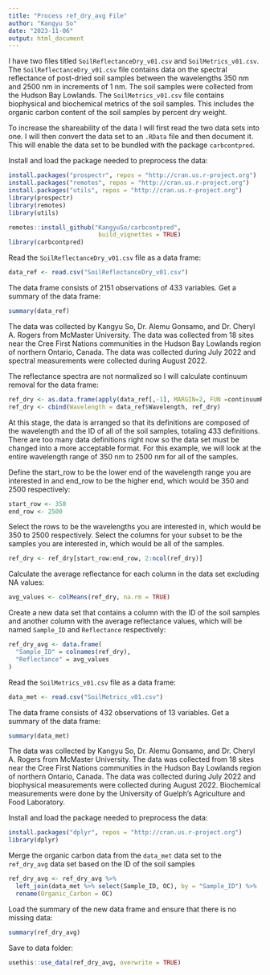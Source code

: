 ```yaml
---
title: "Process ref_dry_avg File"
author: "Kangyu So"
date: "2023-11-06"
output: html_document
---
```


I have two files titled `SoilReflectanceDry_v01.csv` and `SoilMetrics_v01.csv`. The `SoilReflectanceDry_v01.csv` file contains data on the spectral reflectance of post-dried soil samples between the wavelengths 350 nm and 2500 nm in increments of 1 nm. The soil samples were collected from the Hudson Bay Lowlands. The `SoilMetrics_v01.csv` file contains biophysical and biochemical metrics of the soil samples. This includes the organic carbon content of the soil samples by percent dry weight.

To increase the shareability of the data I will first read the two data sets into one. I will then convert the data set to an `.RData` file and then document it. This will enable the data set to be bundled with the package `carbcontpred`.

Install and load the package needed to preprocess the data:
```r
install.packages("prospectr", repos = "http://cran.us.r-project.org")
install.packages("remotes", repos = "http://cran.us.r-project.org")
install.packages("utils", repos = "http://cran.us.r-project.org")
library(prospectr)
library(remotes)
library(utils)

remotes::install_github("KangyuSo/carbcontpred", 
                         build_vignettes = TRUE)
library(carbcontpred)
```

Read the `SoilReflectanceDry_v01.csv` file as a data frame:
```r
data_ref <- read.csv("SoilReflectanceDry_v01.csv")
```

The data frame consists of 2151 observations of 433 variables. Get a summary of the data frame:
```r
summary(data_ref)
```

The data was collected by Kangyu So, Dr. Alemu Gonsamo, and Dr. Cheryl A. Rogers from McMaster University. The data was collected from 18 sites near the Cree First Nations communities in the Hudson Bay Lowlands region of northern Ontario, Canada. The data was collected during July 2022 and spectral measurements were collected during August 2022. 

The reflectance spectra are not normalized so I will calculate continuum removal for the data frame:
```r
ref_dry <- as.data.frame(apply(data_ref[,-1], MARGIN=2, FUN =continuumRemoval, wav = data_ref$Wavelength))
ref_dry <- cbind(Wavelength = data_ref$Wavelength, ref_dry)
```

At this stage, the data is arranged so that its definitions are composed of the wavelength and the ID of all of the soil samples, totaling 433 definitions. There are too many data definitions right now so the data set must be changed into a more acceptable format. For this example, we will look at the entire wavelength range of 350 nm to 2500 nm for all of the samples.

Define the start_row to be the lower end of the wavelength range you are interested in and end_row to be the higher end, which would be 350 and 2500 respectively:
```r
start_row <- 350
end_row <- 2500
```

Select the rows to be the wavelengths you are interested in, which would be 350 to 2500 respectively. Select the columns for your subset to be the samples you are interested in, which would be all of the samples.
```r
ref_dry <- ref_dry[start_row:end_row, 2:ncol(ref_dry)]
```

Calculate the average reflectance for each column in the data set excluding NA values:
```r
avg_values <- colMeans(ref_dry, na.rm = TRUE)
```

Create a new data set that contains a column with the ID of the soil samples and another column with the average reflectance values, which will be named `Sample_ID` and `Reflectance` respectively: 
```r
ref_dry_avg <- data.frame(
  "Sample_ID" = colnames(ref_dry),
  "Reflectance" = avg_values
)
```

Read the `SoilMetrics_v01.csv` file as a data frame:
```r
data_met <- read.csv("SoilMetrics_v01.csv")
```

The data frame consists of 432 observations of 13 variables. Get a summary of the data frame:
```r
summary(data_met)
```

The data was collected by Kangyu So, Dr. Alemu Gonsamo, and Dr. Cheryl A. Rogers from McMaster University. The data was collected from 18 sites near the Cree First Nations communities in the Hudson Bay Lowlands region of northern Ontario, Canada. The data was collected during July 2022 and biophysical measurements were collected during August 2022. Biochemical measurements were done by the University of Guelph's Agriculture and Food Laboratory.

Install and load the package needed to preprocess the data:
```r
install.packages("dplyr", repos = "http://cran.us.r-project.org")
library(dplyr)
```

Merge the organic carbon data from the `data_met` data set to the `ref_dry_avg` data set based on the ID of the soil samples
```r
ref_dry_avg <- ref_dry_avg %>%
  left_join(data_met %>% select(Sample_ID, OC), by = "Sample_ID") %>%
  rename(Organic_Carbon = OC)
```

Load the summary of the new data frame and ensure that there is no missing data:
```r
summary(ref_dry_avg)
```

Save to data folder:
```r
usethis::use_data(ref_dry_avg, overwrite = TRUE)
```